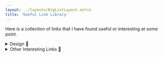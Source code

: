 ```yaml
---
layout: ../layouts/BigListLayout.astro
title: 'Useful Link Library'
---
```


Here is a collection of links that I have found useful or interesting at some point.

<details closed>
<summary>Design 🎨</summary>

### [Design Techniques List](https://anthonyhobday.com/sideprojects/visualtechniques/)
A list of visual design techniques. I wish I'd put together a similar list when I started out in design!

</details>

<details closed>
<summary>Other Interesting Links 🤔</summary>

### [Riff Fusion](https://www.riffusion.com/about)
This is like ChatGPT but for music. This page outlines how they achieved it and it's a fascinating read.

</details>

